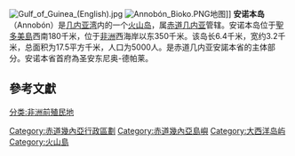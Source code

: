 {{Infobox settlement
| name                 = 安诺本省
| settlement_type      = 省
| image_skyline        = 
| image_flag           = Annobon.svg
| image_shield         = 
| image_map            = Equatorial Guinea - Annobón.svg
| area_total_km2         = 17
| population_as_of       = 2015年
| population_footnotes   = <ref name=census2015>{{cite web |url=http://www.inege.gq/wp-content/uploads/2015/10/Censo2015_Folleto_R_Preliminares.pdf |title=Censo de población 2015–República de Guinea Ecuatorial |language=es |page=7 |publisher=INEGE |accessdate=2017-10-08 |archive-url=https://web.archive.org/web/20171008232028/http://www.inege.gq/wp-content/uploads/2015/10/Censo2015_Folleto_R_Preliminares.pdf |archive-date=2017-10-08 |dead-url=yes }}</ref>
| population_total       = 5,314
}}
[[File:Gulf_of_Guinea_(English).jpg|thumb]]
[[File:Annobón_Bioko.PNG|thumb]]地图]]
'''安诺本岛'''（Annobón）是[[几内亚湾|几内亚湾]]内的一个[[火山岛|火山岛]]，属[[赤道几内亚|赤道几内亚]]管辖。安诺本岛位于[[聖多美島|聖多美島]]西南180千米，位于[[非洲|非洲]]西海岸以东350千米。该岛长6.4千米，宽约3.2千米，总面积为17.5平方千米，人口为5000人。是赤道几内亚安諾本省的主体部分。安诺本省首府為圣安东尼奥-德帕莱。

==參考文獻==
{{Reflist}}

{{commons category|Annobón}}
{{1911}}

{{赤道幾內亞行政區劃}}

{{DEFAULTSORT:Annobón}}
[[Category:赤道幾內亞行政區劃|Category:赤道幾內亞行政區劃]]
[[Category:赤道幾內亞島嶼|Category:赤道幾內亞島嶼]]
[[Category:大西洋岛屿|Category:大西洋岛屿]]
[[Category:火山島|Category:火山島]]
[[分类:非洲前殖民地|分类:非洲前殖民地]]